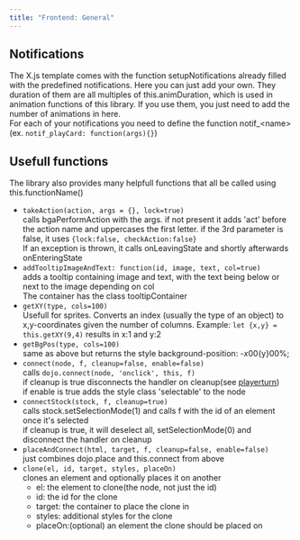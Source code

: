 ```yaml
---
title: "Frontend: General"
---
```


## Notifications

The X.js template comes with the function setupNotifications already filled with the predefined notifications. Here you can just add your own. They duration of them are all multiples of this.animDuration, which is used in animation functions of this library. If you use them, you just need to add the number of animations in here.  
For each of your notifications you need to define the function notif_\<name\> (ex. `notif_playCard: function(args){}`)

## Usefull functions

The library also provides many helpfull functions that all be called using this.functionName()

- `takeAction(action, args = {}, lock=true)`  
  calls bgaPerformAction with the args. if not present it adds 'act' before the action  name and uppercases the first letter. if the 3rd parameter is false, it uses `{lock:false, checkAction:false}`  
  If an exception is thrown, it calls onLeavingState and shortly afterwards onEnteringState
- `addTooltipImageAndText: function(id, image, text, col=true)`  
  adds a tooltip containing image and text, with the text being below or next to the image depending on col  
  The container has the class tooltipContainer
- `getXY(type, cols=100)`  
  Usefull for sprites. Converts an index (usually the type of an object) to x,y-coordinates given the number of columns. Example: `let {x,y} = this.getXY(9,4)`  results in x:1 and y:2
- `getBgPos(type, cols=100)`  
  same as above but returns the style background-position: -${x}00% -${y}00%;
- `connect(node, f, cleanup=false, enable=false)`  
  calls `dojo.connect(node, 'onclick', this, f)`  
  if cleanup is true disconnects the handler on cleanup(see [playerturn](/usage/playerturnJS))  
  if enable is true adds the style class 'selectable' to the node
- `connectStock(stock, f, cleanup=true)`  
  calls stock.setSelectionMode(1) and calls f with the id of an element once it's selected  
  if cleanup is true, it will deselect all, setSelectionMode(0) and disconnect the handler on cleanup
- `placeAndConnect(html, target, f, cleanup=false, enable=false)`  
  just combines dojo.place and this.connect from above
- `clone(el, id, target, styles, placeOn)`  
  clones an element and optionally places it on another
  - el: the element to clone(the node, not just the id)
  - id: the id for the clone
  - target: the container to place the clone in
  - styles: additional styles for the clone
  - placeOn:(optional) an element the clone should be placed on
